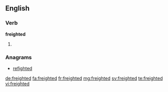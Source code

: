 ==English==

===Verb===
'''freighted'''

# {{past of|freight}}

===Anagrams===
* [[refighted#English|refighted]]

[[de:freighted]]
[[fa:freighted]]
[[fr:freighted]]
[[mg:freighted]]
[[sv:freighted]]
[[te:freighted]]
[[vi:freighted]]